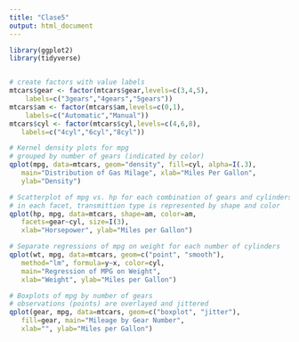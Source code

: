 ---
title: "Clase5"
output: html_document
---
```{r}
library(ggplot2)
library(tidyverse)



```



```{r}

# create factors with value labels 
mtcars$gear <- factor(mtcars$gear,levels=c(3,4,5),
  	labels=c("3gears","4gears","5gears")) 
mtcars$am <- factor(mtcars$am,levels=c(0,1),
  	labels=c("Automatic","Manual")) 
mtcars$cyl <- factor(mtcars$cyl,levels=c(4,6,8),
   labels=c("4cyl","6cyl","8cyl")) 

```

```{r}

# Kernel density plots for mpg
# grouped by number of gears (indicated by color)
qplot(mpg, data=mtcars, geom="density", fill=cyl, alpha=I(.3), 
   main="Distribution of Gas Milage", xlab="Miles Per Gallon", 
   ylab="Density")

```

```{r}

# Scatterplot of mpg vs. hp for each combination of gears and cylinders
# in each facet, transmittion type is represented by shape and color
qplot(hp, mpg, data=mtcars, shape=am, color=am, 
   facets=gear~cyl, size=I(3),
   xlab="Horsepower", ylab="Miles per Gallon") 

```
```{r}
# Separate regressions of mpg on weight for each number of cylinders
qplot(wt, mpg, data=mtcars, geom=c("point", "smooth"), 
   method="lm", formula=y~x, color=cyl, 
   main="Regression of MPG on Weight", 
   xlab="Weight", ylab="Miles per Gallon")


```

```{r}

# Boxplots of mpg by number of gears 
# observations (points) are overlayed and jittered
qplot(gear, mpg, data=mtcars, geom=c("boxplot", "jitter"), 
   fill=gear, main="Mileage by Gear Number",
   xlab="", ylab="Miles per Gallon")
```


